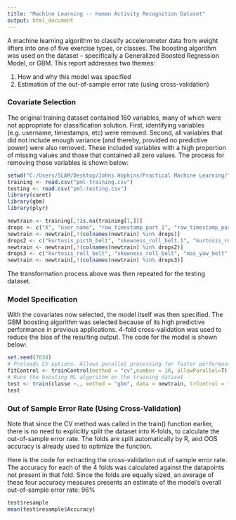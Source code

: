 ```yaml
---
title: "Machine Learning -- Human Activity Recognition Dataset"
output: html_document
---
```


A machine learning algorithm to classify accelerometer data from weight lifters into one of five exercise types, or classes. The boosting algorithm was used on the dataset -- specifically a Generalized Boosted Regression Model, or GBM. This report addresses two themes: 

1) How and why this model was specified
2) Estimation of the out-of-sample error rate (using cross-validation)

### Covariate Selection

The original training dataset contained 160 variables, many of which were not appropriate for classification solution. First, identifying variables (e.g. username, timestamps, etc) were removed. Second, all variables that did not include enough variance (and thereby, provided no predictive power) were also removed. These included variables with a high proportion of missing values and those that contained all zero values. The process for removing those variables is shown below:


```r

setwd("C:/Users/SLAM/Desktop/Johns Hopkins/Practical Machine Learning/")
training <- read.csv("pml-training.csv")
testing <- read.csv("pml-testing.csv")
library(caret)
library(gbm)
library(plyr)

```

```r


newtrain <- training[,!is.na(training[1,])]
drops <- c("X", "user_name", "raw_timestamp_part_1", "raw_timestamp_part_2", "cvtd_timestamp", "new_window", "kurtosis_yaw_belt", "skewness_yaw_belt", "amplitude_yaw_belt", "kurtosis_yaw_dumbbell", "skewness_yaw_dumbbell", "kurtosis_yaw_forearm", "skewness_yaw_forearm", "amplitude_yaw_forearm")
newtrain <- newtrain[,!(colnames(newtrain) %in% drops)]
drops2 <- c("kurtosis_picth_belt", "skewness_roll_belt.1", "kurtosis_roll_arm", "kurtosis_picth_arm", "skewness_roll_arm", "skewness_pitch_arm", "kurtosis_yaw_arm", "skewness_yaw_arm", "kurtosis_roll_forearm", "kurtosis_picth_forearm", "skewness_roll_forearm", "skewness_pitch_forearm", "max_yaw_forearm", "min_yaw_forearm")
newtrain <- newtrain[,!(colnames(newtrain) %in% drops2)]
drops3 <- c("kurtosis_roll_belt", "skewness_roll_belt", "max_yaw_belt", "min_yaw_belt", "kurtosis_roll_dumbbell", "kurtosis_picth_dumbbell", "skewness_roll_dumbbell", "skewness_pitch_dumbbell", "num_window", "max_yaw_dumbbell", "min_yaw_dumbbell", "amplitude_yaw_dumbbell")
newtrain <- newtrain[,!(colnames(newtrain) %in% drops3)]
```
The transformation process above was then repeated for the testing dataset.

### Model Specification

With the covariates now selected, the model itself was then specified. The GBM boosting algorithm was selected because of its high predictive performance in previous applications. 4-fold cross-validation was used to reduce the bias of the resulting output. The code for the model is shown below:

```r
set.seed(7634)
# Preloads CV options. Allows parallel processing for faster performance.
fitControl <- trainControl(method = "cv",number = 10, allowParallel=T)
# Runs the boosting ML algorithm on the training dataset 
test <- train(classe ~., method = "gbm", data = newtrain, trControl = fitControl, verbose = FALSE)
test
```

### Out of Sample Error Rate (Using Cross-Validation)

Note that since the CV method was called in the train() function earlier, there is no need to explicitly split the dataset into K-folds, to calculate the out-of-sample error rate. The folds are split automatically by R, and OOS accuracy is already used to optimize the function. 

Here is the code for extracting the cross-validation out of sample error rate.  The accuracy for each of the 4 folds was calculated against the datapoints not present in that fold. Since the folds are equally sized, an average of these four accuracy measures presents an estimate of the model's overall out-of-sample error rate: 96%

```r

test$resample
mean(test$resample$Accuracy)

```

